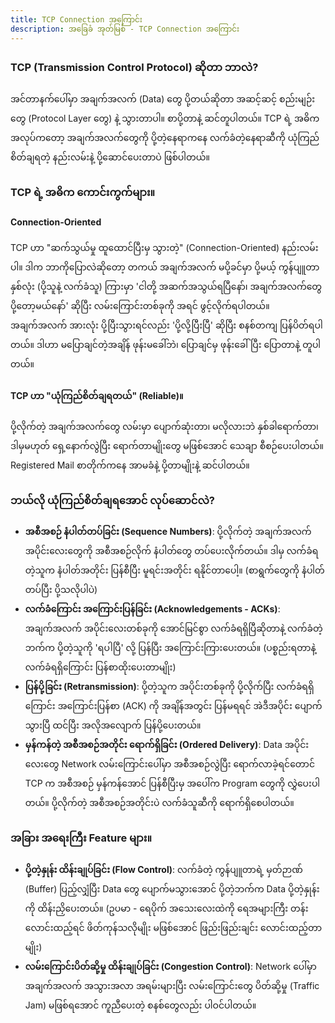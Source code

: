 ```yaml
---
title: TCP Connection အကြောင်း
description: အခြေခံ အုတ်မြစ် - TCP Connection အကြောင်း
---
```



### TCP (Transmission Control Protocol) ဆိုတာ ဘာလဲ?

အင်တာနက်ပေါ်မှာ အချက်အလက် (Data) တွေ ပို့တယ်ဆိုတာ အဆင့်ဆင့် စည်းမျဉ်းတွေ (Protocol Layer တွေ) နဲ့ သွားတာပါ။ စာပို့တာနဲ့ ဆင်တူပါတယ်။ TCP ရဲ့ အဓိက အလုပ်ကတော့ အချက်အလက်တွေကို ပို့တဲ့နေရာကနေ လက်ခံတဲ့နေရာဆီကို ယုံကြည်စိတ်ချရတဲ့ နည်းလမ်းနဲ့ ပို့ဆောင်ပေးတာပဲ ဖြစ်ပါတယ်။

### TCP ရဲ့ အဓိက ကောင်းကွက်များ။

#### Connection-Oriented

TCP ဟာ "ဆက်သွယ်မှု ထူထောင်ပြီးမှ သွားတဲ့" (Connection-Oriented) နည်းလမ်းပါ။ ဒါက ဘာကိုပြောလဲဆိုတော့ တကယ် အချက်အလက် မပို့ခင်မှာ ပို့မယ့် ကွန်ပျူတာနှစ်လုံး (ပို့သူနဲ့ လက်ခံသူ) ကြားမှာ 'ငါတို့ အဆက်အသွယ်ရပြီနော်၊ အချက်အလက်တွေ ပို့တော့မယ်နော်' ဆိုပြီး လမ်းကြောင်းတစ်ခုကို အရင် ဖွင့်လိုက်ရပါတယ်။ အချက်အလက် အားလုံး ပို့ပြီးသွားရင်လည်း 'ပို့လို့ပြီးပြီ' ဆိုပြီး စနစ်တကျ ပြန်ပိတ်ရပါတယ်။ ဒါဟာ မပြောချင်တဲ့အချိန် ဖုန်းမခေါ်ဘဲ၊ ပြောချင်မှ ဖုန်းခေါ်ပြီး ပြောတာနဲ့ တူပါတယ်။

<ContentImage src={tcpIpLayers} alt="tcp-ip layers" />

#### TCP ဟာ "ယုံကြည်စိတ်ချရတယ်" (Reliable)။

ပို့လိုက်တဲ့ အချက်အလက်တွေ လမ်းမှာ ပျောက်ဆုံးတာ၊ မလိုလားဘဲ နှစ်ခါရောက်တာ၊ ဒါမှမဟုတ် ရှေ့နောက်လွဲပြီး ရောက်တာမျိုးတွေ မဖြစ်အောင် သေချာ စီစဉ်ပေးပါတယ်။ Registered Mail စာတိုက်ကနေ အာမခံနဲ့ ပို့တာမျိုးနဲ့ ဆင်ပါတယ်။

### ဘယ်လို ယုံကြည်စိတ်ချရအောင် လုပ်ဆောင်လဲ?

- **အစီအစဉ် နံပါတ်တပ်ခြင်း (Sequence Numbers)**: ပို့လိုက်တဲ့ အချက်အလက် အပိုင်းလေးတွေကို အစီအစဉ်လိုက် နံပါတ်တွေ တပ်ပေးလိုက်တယ်။ ဒါမှ လက်ခံရတဲ့သူက နံပါတ်အတိုင်း ပြန်စီပြီး မူရင်းအတိုင်း ရနိုင်တာပေါ့။ (စာရွက်တွေကို နံပါတ်တပ်ပြီး ပို့သလိုပါပဲ)
- **လက်ခံကြောင်း အကြောင်းပြန်ခြင်း (Acknowledgements - ACKs)**: အချက်အလက် အပိုင်းလေးတစ်ခုကို အောင်မြင်စွာ လက်ခံရရှိပြီဆိုတာနဲ့ လက်ခံတဲ့ဘက်က ပို့တဲ့သူကို 'ရပါပြီ' လို့ ပြန်ပြီး အကြောင်းကြားပေးတယ်။ (ပစ္စည်းရတာနဲ့ လက်ခံရရှိကြောင်း ပြန်စာထိုးပေးတာမျိုး)
- **ပြန်ပို့ခြင်း (Retransmission)**: ပို့တဲ့သူက အပိုင်းတစ်ခုကို ပို့လိုက်ပြီး လက်ခံရရှိကြောင်း အကြောင်းပြန်စာ (ACK) ကို အချိန်အတွင်း ပြန်မရရင် အဲဒီအပိုင်း ပျောက်သွားပြီ ထင်ပြီး အလိုအလျောက် ပြန်ပို့ပေးတယ်။
- **မှန်ကန်တဲ့ အစီအစဉ်အတိုင်း ရောက်ရှိခြင်း (Ordered Delivery)**: Data အပိုင်းလေးတွေ Network လမ်းကြောင်းပေါ်မှာ အစီအစဉ်လွဲပြီး ရောက်လာခဲ့ရင်တောင် TCP က အစီအစဉ် မှန်ကန်အောင် ပြန်စီပြီးမှ အပေါ်က Program တွေကို လွှဲပေးပါတယ်။ ပို့လိုက်တဲ့ အစီအစဉ်အတိုင်းပဲ လက်ခံသူဆီကို ရောက်ရှိစေပါတယ်။

### အခြား အရေးကြီး Feature များ။

- **ပို့တဲ့နှုန်း ထိန်းချုပ်ခြင်း (Flow Control)**: လက်ခံတဲ့ ကွန်ပျူတာရဲ့ မှတ်ဉာဏ် (Buffer) ပြည့်လျှံပြီး Data တွေ ပျောက်မသွားအောင် ပို့တဲ့ဘက်က Data ပို့တဲ့နှုန်းကို ထိန်းညှိပေးတယ်။ (ဥပမာ - ရေပိုက် အသေးလေးထဲကို ရေအများကြီး တန်းလောင်းထည့်ရင် ဖိတ်ကုန်သလိုမျိုး မဖြစ်အောင် ဖြည်းဖြည်းချင်း လောင်းထည့်တာမျိုး)
- **လမ်းကြောင်းပိတ်ဆို့မှု ထိန်းချုပ်ခြင်း (Congestion Control)**: Network ပေါ်မှာ အချက်အလက် အသွားအလာ အရမ်းများပြီး လမ်းကြောင်းတွေ ပိတ်ဆို့မှု (Traffic Jam) မဖြစ်ရအောင် ကူညီပေးတဲ့ စနစ်တွေလည်း ပါဝင်ပါတယ်။
